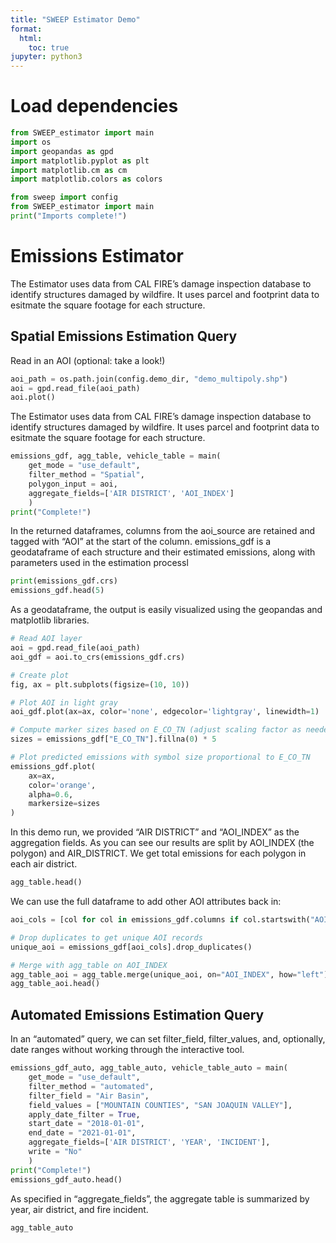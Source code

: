 ```yaml
---
title: "SWEEP Estimator Demo"
format:
  html:
    toc: true
jupyter: python3
---
```


# Load dependencies
```python
from SWEEP_estimator import main
import os
import geopandas as gpd
import matplotlib.pyplot as plt
import matplotlib.cm as cm
import matplotlib.colors as colors

from sweep import config
from SWEEP_estimator import main
print("Imports complete!")
```

# Emissions Estimator
The Estimator uses data from CAL FIRE's damage inspection database to identify structures damaged by wildfire.
It uses parcel and footprint data to esitmate the square footage for each structure.

## Spatial Emissions Estimation Query 

Read in an AOI (optional: take a look!)
```python
aoi_path = os.path.join(config.demo_dir, "demo_multipoly.shp")
aoi = gpd.read_file(aoi_path)
aoi.plot()
```

The Estimator uses data from CAL FIRE's damage inspection database to identify structures damaged by wildfire.
It uses parcel and footprint data to esitmate the square footage for each structure.

```python
emissions_gdf, agg_table, vehicle_table = main(
    get_mode = "use_default",
    filter_method = "Spatial",
    polygon_input = aoi,
    aggregate_fields=['AIR DISTRICT', 'AOI_INDEX']
    )
print("Complete!")
```

In the returned dataframes, columns from the aoi_source are retained and tagged with "AOI" at the start of the column.
emissions_gdf is a geodataframe of each structure and their estimated emissions, along with parameters used in the 
estimation processl

```python
print(emissions_gdf.crs)
emissions_gdf.head(5)
```


As a geodataframe, the output is easily visualized using the geopandas and matplotlib libraries.
```python
# Read AOI layer
aoi = gpd.read_file(aoi_path)
aoi_gdf = aoi.to_crs(emissions_gdf.crs)

# Create plot
fig, ax = plt.subplots(figsize=(10, 10))

# Plot AOI in light gray
aoi_gdf.plot(ax=ax, color='none', edgecolor='lightgray', linewidth=1)

# Compute marker sizes based on E_CO_TN (adjust scaling factor as needed)
sizes = emissions_gdf["E_CO_TN"].fillna(0) * 5

# Plot predicted emissions with symbol size proportional to E_CO_TN
emissions_gdf.plot(
    ax=ax,
    color='orange',
    alpha=0.6,
    markersize=sizes
)
```

In this demo run, we provided "AIR DISTRICT" and "AOI_INDEX" as the aggregation fields.
As you can see our results are split by AOI_INDEX (the polygon) and AIR_DISTRICT.
We get total emissions for each polygon in each air district.

```python
agg_table.head()
```

We can use the full dataframe to add other AOI attributes back in:
```python
aoi_cols = [col for col in emissions_gdf.columns if col.startswith("AOI_")]

# Drop duplicates to get unique AOI records
unique_aoi = emissions_gdf[aoi_cols].drop_duplicates()

# Merge with agg_table on AOI_INDEX
agg_table_aoi = agg_table.merge(unique_aoi, on="AOI_INDEX", how="left")
agg_table_aoi.head()
```


## Automated Emissions Estimation Query 

In an "automated" query, we can set filter_field, filter_values, and, optionally, date ranges
without working through the interactive tool.
```python
emissions_gdf_auto, agg_table_auto, vehicle_table_auto = main(
    get_mode = "use_default",
    filter_method = "automated",
    filter_field = "Air Basin",
    field_values = ["MOUNTAIN COUNTIES", "SAN JOAQUIN VALLEY"],
    apply_date_filter = True,
    start_date = "2018-01-01",
    end_date = "2021-01-01",
    aggregate_fields=['AIR DISTRICT', 'YEAR', 'INCIDENT'],
    write = "No"
    )
print("Complete!")
emissions_gdf_auto.head()
```

As specified in "aggregate_fields", the aggregate table is summarized by year, air district, and fire incident.
```python
agg_table_auto
```